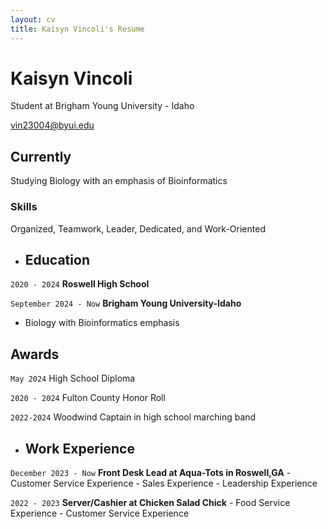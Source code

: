 ```yaml
---
layout: cv
title: Kaisyn Vincoli's Resume
---
```

# Kaisyn Vincoli
Student at Brigham Young University - Idaho

<div id="webaddress">
<a href="vin23004@byui.edu">vin23004@byui.edu</a>


## Currently

Studying Biology with an emphasis of Bioinformatics 

### Skills

Organized, Teamwork, Leader, Dedicated, and Work-Oriented

-
## Education

`2020 - 2024`
__Roswell High School__

`September 2024 - Now`
__Brigham Young University-Idaho__

- Biology with Bioinformatics emphasis


## Awards

`May 2024`
High School Diploma

`2020 - 2024`
Fulton County Honor Roll

`2022-2024`
Woodwind Captain in high school marching band

-
## Work Experience

`December 2023 - Now`
__Front Desk Lead at Aqua-Tots in Roswell,GA__
- Customer Service Experience 
- Sales Experience
- Leadership Experience

`2022 - 2023`
__Server/Cashier at Chicken Salad Chick__ 
- Food Service Experience 
- Customer Service Experience



<!-- ### Footer

Last updated: April 2025 -->